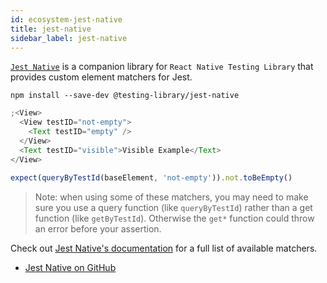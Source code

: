 ```yaml
---
id: ecosystem-jest-native
title: jest-native
sidebar_label: jest-native
---
```


[`Jest Native`](https://github.com/testing-library/jest-native) is a companion
library for `React Native Testing Library` that provides custom element matchers
for Jest.

```
npm install --save-dev @testing-library/jest-native
```

```javascript
;<View>
  <View testID="not-empty">
    <Text testID="empty" />
  </View>
  <Text testID="visible">Visible Example</Text>
</View>

expect(queryByTestId(baseElement, 'not-empty')).not.toBeEmpty()
```

> Note: when using some of these matchers, you may need to make sure you use a
> query function (like `queryByTestId`) rather than a get function (like
> `getByTestId`). Otherwise the `get*` function could throw an error before your
> assertion.

Check out
[Jest Native's documentation](https://github.com/testing-library/jest-native)
for a full list of available matchers.

- [Jest Native on GitHub](https://github.com/testing-library/jest-native)

